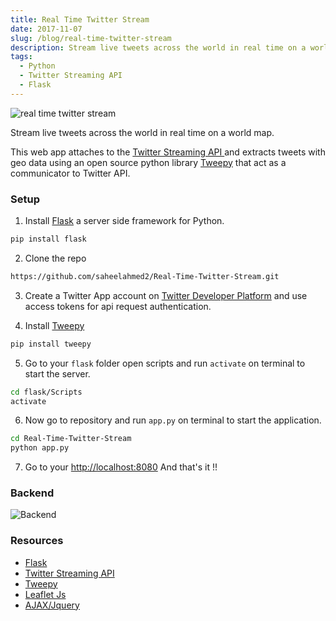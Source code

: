 ```yaml
---
title: Real Time Twitter Stream
date: 2017-11-07
slug: /blog/real-time-twitter-stream
description: Stream live tweets across the world in real time on a world map.
tags:
  - Python
  - Twitter Streaming API
  - Flask
---
```


![real time twitter stream](tweet2.png)

Stream live tweets across the world in real time on a world map.

This web app attaches to the [Twitter Streaming API ](https://developer.twitter.com/en/docs/tutorials/consuming-streaming-data) and extracts tweets with geo data using an open source python library 
[Tweepy](http://docs.tweepy.org/en/v3.5.0/getting_started.html#introduction) that act as a communicator to Twitter API.

### Setup

1. Install [Flask](http://flask.pocoo.org/) a server side framework for Python.

```sh
pip install flask
```

2. Clone the repo 

```sh
https://github.com/saheelahmed2/Real-Time-Twitter-Stream.git   
```

3. Create a Twitter App account  on [Twitter Developer Platform](https://developer.twitter.com/) and use access tokens for api request authentication.

4. Install [Tweepy](http://docs.tweepy.org/en/v3.5.0/getting_started.html#introduction)

```sh
pip install tweepy
```

5. Go to your `flask` folder open scripts and run `activate` on terminal to start the server.

```sh
cd flask/Scripts
activate
```

6. Now go to repository and run `app.py` on terminal to start the application.

```sh
cd Real-Time-Twitter-Stream
python app.py
```

7. Go to your [http://localhost:8080](http://localhost:8080) And that's it !!

### Backend
![Backend](backend.png)

### Resources

* [Flask](http://flask.pocoo.org/)
* [Twitter Streaming API](https://developer.twitter.com/en/docs/tutorials/consuming-streaming-data)
* [Tweepy](http://docs.tweepy.org/en/v3.5.0/)
* [Leaflet Js](http://leafletjs.com/)
* [AJAX/Jquery](https://jquery.com/)